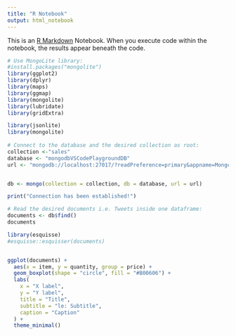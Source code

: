 ---
title: "R Notebook"
output: html_notebook
---

This is an [R Markdown](http://rmarkdown.rstudio.com) Notebook. When you execute code within the notebook, the results appear beneath the code. 



```{r}
# Use MongoLite library:
#install.packages("mongolite")
library(ggplot2)
library(dplyr)
library(maps)
library(ggmap)
library(mongolite)
library(lubridate)
library(gridExtra)

library(jsonlite)
library(mongolite)
 
# Connect to the database and the desired collection as root:
collection <-"sales"
database <- "mongodbVSCodePlaygroundDB"
url <- "mongodb://localhost:27017/?readPreference=primary&appname=MongoDB%20Compass&ssl=false"


db <- mongo(collection = collection, db = database, url = url)

print("Connection has been established!")

```

```{r}
# Read the desired documents i.e. Tweets inside one dataframe:
documents <- db$find()
documents

```

```{r}
library(esquisse)
#esquisse::esquisser(documents)


ggplot(documents) +
  aes(x = item, y = quantity, group = price) +
  geom_boxplot(shape = "circle", fill = "#B00606") +
  labs(
    x = "X label",
    y = "Y label",
    title = "Title",
    subtitle = "le: Subtitle",
    caption = "Caption"
  ) +
  theme_minimal()
```

```{r}

```